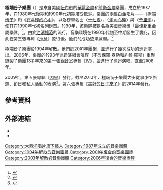 {{noteTA
|G1=Music
|G2=Show
}}
{{Infobox musical artist
| name                = 極端份子樂團
| image               = Winger 2007.jpg
| caption             = 極端份子樂團於2007年3月
| landscape           = yes
| background          = group_or_band
| alias               = 
| origin              = 美國[[紐約州|紐約州]][[紐約市|紐約市]]
| genre               = {{flatlist|
* [[前衛金屬|前衛金屬]]<ref name="allmusic1">{{cite web |url=http://www.allmusic.com/album/winger-mw0000200944 |title=Winger - Winger review |last=Huey |first=Steve |website=[[AllMusic|AllMusic]] |accessdate=2014-05-02 |archive-date=2013-08-27 |archive-url=https://web.archive.org/web/20130827092024/http://www.allmusic.com/album/winger-mw0000200944 |dead-url=no }}</ref><ref name="allmusic2">{{Cite web|url=https://www.allmusic.com/artist/winger-mn0000678650/biography|title=Winger | Biography & History|website=[[AllMusic|AllMusic]]|accessdate=2019-11-27|archive-date=2019-10-24|archive-url=https://web.archive.org/web/20191024172317/http://www.allmusic.com/artist/winger-mn0000678650/biography|dead-url=no}}</ref> 
* [[硬式搖滾|硬式搖滾]]
* [[華麗金屬|華麗金屬]]
}}
| years_active        = {{flatlist|
* 1987年至1994年
* 2001年至2003年
* 2006年至今
}}
| label               = {{flatlist|
* [[大西洋唱片|大西洋]]
* [[邊疆唱片|邊疆]]
}}
| associated_acts     = {{flatlist|
* [[多肯樂團|多肯樂團]]
* [[杜威佐·扎帕|杜威佐·扎帕]]
* [[Dixie_Dregs|Dixie Dregs]]
* [[埃利斯·库珀|埃利斯·库珀]]
* [[白蛇_(樂團)|白蛇]]
* [[夜巡者合唱團|夜巡者合唱團]]
* [[巨人樂團|巨人樂團]]
}}
| website             = {{URL|wingertheband.com}}
| current_members     = 
* [[吉普·溫格|吉普·溫格]]
* [[瑞布·貝赫|瑞布·貝赫]]
* [[羅德·摩根斯坦|羅德·摩根斯坦]] 
* [[保羅·泰勒_(鍵盤手)|保羅·泰勒]]
* [[約翰·羅斯_(音樂家)|約翰·羅斯]]
| past_members        = 
* 恩克·埃羅格魯（Cenk Eroglu）
* 唐尼·韋恩·史密斯（Donnie Wayne Smith）
}}
'''極端份子樂團'''（{{lang-en|Winger}}）是來自美國[[紐約市|紐約市]]的[[華麗金屬|華麗金屬]]和[[前衛金屬|前衛金屬]]樂團，成立於1987年，在1980年代後期和1990年代初期廣受歡迎。樂團的兩張[[音乐唱片销售认证|白金唱片]]——《[[極端份子_(專輯)|極端份子]]》和《[[在年輕的心中|在年輕的心中]]》，以及榜單名曲〈[[十七歲_(極端份子樂團歌曲)|十七歲]]〉、〈[[走向心碎|走向心碎]]〉與〈[[千里走_(極端份子樂團歌曲)|千里走]]〉，使其在1990年代初名列榜首。1990年，該樂隊被提名為美國音樂獎「最佳新重金屬樂隊」<ref>{{cite web |url=http://www.sleazeroxx.com/news09/0908win.shtml |title=Winger Is Coming With The 'Karma', Samples Online |publisher=Sleaze Roxx |date=2009-09-08 |accessdate=2011-09-13 |archiveurl=https://web.archive.org/web/20120329032312/http://www.sleazeroxx.com/news09/0908win.shtml |archivedate=2012-03-29 }}</ref>。由於[[油漬搖滾|油漬搖滾]]的流行，音樂環境在1990年代初至中期發生了變化，因此在第三張專輯《[[拉扯_(極端份子樂團專輯)|拉扯]]》發行後，他們的成功逐漸減弱。<ref name=all>{{cite web|author=[[Stephen_Thomas_Erlewine|Stephen Thomas Erlewine]]|title=Winger - Biography|publisher=[[AllMusic|AllMusic]]|url={{Allmusic|class=artist|id=p5849/biography|pure_url=yes}}|accessdate=2009-12-22}}</ref>

極端份子樂團於1994年解散。他們於2001年團聚，並進行了幾次成功的巡迴演出。2006年，樂團的1993年巡迴演唱會陣容（不含[[保羅·泰勒_(鍵盤手)|保羅·泰勒]]和[[約翰·羅斯_(音樂家)|約翰·羅斯]]）重聚錄製了樂團13多年來的第一張錄音室專輯《[[IV_(極端份子樂團專輯)|IV]]》，並進行了巡迴演唱，直至2008年。

2009年，第五張專輯《[[因果_(極端份子樂團專輯)|因果]]》發行。截至2013年，極端份子樂團大多從事小型旅遊、節日和私人活動的表演<ref>{{Cite web|url=https://www.songkick.com/artists/512250-winger|title=Winger|website=Songkick.com|language=en|access-date=2019-04-05|archive-date=2019-05-30|archive-url=https://web.archive.org/web/20190530061014/https://www.songkick.com/artists/512250-winger|dead-url=no}}</ref>。第六張專輯《[[美好的日子來了|美好的日子來了]]》於2014年發行。

== 參考資料 ==
{{reflist|30em}}

== 外部連結 ==
{{Commons|Winger}}
*{{Official website|http://www.wingertheband.com}}
*{{IMDb name|id=2534035|name=Winger}}

{{Authority control}}
{{DEFAULTSORT:Winger}}
[[Category:大西洋唱片旗下藝人|Category:大西洋唱片旗下藝人]]
[[Category:1987年成立的音樂團體|Category:1987年成立的音樂團體]]
[[Category:1994年解散的音樂團體|Category:1994年解散的音樂團體]]
[[Category:2001年復合的音樂團體|Category:2001年復合的音樂團體]]
[[Category:2003年解散的音樂團體|Category:2003年解散的音樂團體]]
[[Category:2006年復合的音樂團體|Category:2006年復合的音樂團體]]